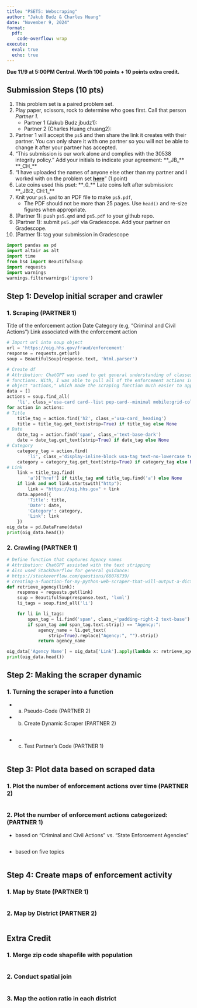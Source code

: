 ```yaml
---
title: "PSET5: Webscraping"
author: "Jakub Budz & Charles Huang"
date: "November 9, 2024"
format:
  pdf:
    code-overflow: wrap
execute:
  eval: true 
  echo: true
---
```


**Due 11/9 at 5:00PM Central. Worth 100 points + 10 points extra credit.**

## Submission Steps (10 pts)
1. This problem set is a paired problem set.
2. Play paper, scissors, rock to determine who goes first. Call that person *Partner 1*.
    - Partner 1 (Jakub Budz jbudz1):
    - Partner 2 (Charles Huang chuang2):
3. Partner 1 will accept the `ps5` and then share the link it creates with their partner. You can only share it with one partner so you will not be able to change it after your partner has accepted. 
4. "This submission is our work alone and complies with the 30538 integrity policy." Add your initials to indicate your agreement: \*\*\_JB\_\*\* \*\*\_CH\_\*\*
5. "I have uploaded the names of anyone else other than my partner and I worked with on the problem set **[here](https://docs.google.com/forms/d/185usrCREQaUbvAXpWhChkjghdGgmAZXA3lPWpXLLsts/edit)**"  (1 point)
6. Late coins used this pset: \*\*\_0\_\*\* Late coins left after submission: \*\*\_JB:2, CH:1\_\*\*
7. Knit your `ps5.qmd` to an PDF file to make `ps5.pdf`, 
    * The PDF should not be more than 25 pages. Use `head()` and re-size figures when appropriate. 
8. (Partner 1): push  `ps5.qmd` and `ps5.pdf` to your github repo.
9. (Partner 1): submit `ps5.pdf` via Gradescope. Add your partner on Gradescope.
10. (Partner 1): tag your submission in Gradescope

\newpage

```python
import pandas as pd
import altair as alt
import time
from bs4 import BeautifulSoup
import requests
import warnings 
warnings.filterwarnings('ignore')
```

## Step 1: Develop initial scraper and crawler

### 1. Scraping (PARTNER 1)

Title of the enforcement action
Date
Category (e.g, “Criminal and Civil Actions”)
Link associated with the enforcement action

```python
# Import url into soup object
url = 'https://oig.hhs.gov/fraud/enforcement'
response = requests.get(url)
soup = BeautifulSoup(response.text, 'html.parser')
```

```python
# Create df
# Attribution: ChatGPT was used to get general understanding of classes & bs4
# functions. With, I was able to pull all of the enforcement actions into an
# object "actions," which made the scraping function much easier to apply.
data = []
actions = soup.find_all(
    'li', class_='usa-card card--list pep-card--minimal mobile:grid-col-12')
for action in actions:
# Title
    title_tag = action.find('h2', class_='usa-card__heading')
    title = title_tag.get_text(strip=True) if title_tag else None
# Date
    date_tag = action.find('span', class_='text-base-dark')
    date = date_tag.get_text(strip=True) if date_tag else None
# Category
    category_tag = action.find(
        'li', class_='display-inline-block usa-tag text-no-lowercase text-base-darkest bg-base-lightest margin-right-1')
    category = category_tag.get_text(strip=True) if category_tag else None
# Link
    link = title_tag.find(
        'a')['href'] if title_tag and title_tag.find('a') else None
    if link and not link.startswith("http"):
        link = "https://oig.hhs.gov" + link
    data.append({
        'Title': title,
        'Date': date,
        'Category': category,
        'Link': link
    })
oig_data = pd.DataFrame(data)
print(oig_data.head())
```

### 2. Crawling (PARTNER 1)

```python
# Define function that captures Agency names
# Attribution: ChatGPT assisted with the text stripping
# Also used StackOverflow for general guidance:
# https://stackoverflow.com/questions/68076739/
# creating-a-function-for-my-python-web-scraper-that-will-output-a-dictionary
def retrieve_agency(link):
    response = requests.get(link)
    soup = BeautifulSoup(response.text, 'lxml')
    li_tags = soup.find_all('li')

    for li in li_tags:
        span_tag = li.find('span', class_='padding-right-2 text-base')
        if span_tag and span_tag.text.strip() == "Agency:":
            agency_name = li.get_text(
                strip=True).replace("Agency:", "").strip()
            return agency_name

oig_data['Agency Name'] = oig_data['Link'].apply(lambda x: retrieve_agency(x))
print(oig_data.head())
```

## Step 2: Making the scraper dynamic

### 1. Turning the scraper into a function 

* a. Pseudo-Code (PARTNER 2)


* b. Create Dynamic Scraper (PARTNER 2)

```python

```

* c. Test Partner's Code (PARTNER 1)

```python

```

## Step 3: Plot data based on scraped data

### 1. Plot the number of enforcement actions over time (PARTNER 2)

```python

```

### 2. Plot the number of enforcement actions categorized: (PARTNER 1)

* based on "Criminal and Civil Actions" vs. "State Enforcement Agencies"

```python

```

* based on five topics

```python

```

## Step 4: Create maps of enforcement activity

### 1. Map by State (PARTNER 1)

```python

```


### 2. Map by District (PARTNER 2)

```python

```

## Extra Credit

### 1. Merge zip code shapefile with population
```python

```

### 2. Conduct spatial join
```python

```

### 3. Map the action ratio in each district
```python

```